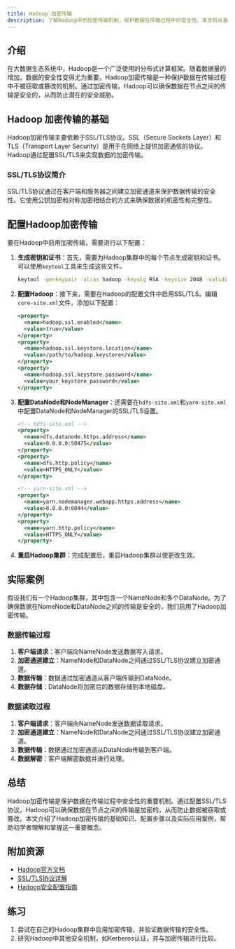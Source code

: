 ```yaml
---
title: Hadoop 加密传输
description: 了解Hadoop中的加密传输机制，保护数据在传输过程中的安全性。本文将从基础概念讲起，逐步深入，帮助初学者掌握Hadoop加密传输的实现和应用。
---
```


## 介绍

在大数据生态系统中，Hadoop是一个广泛使用的分布式计算框架。随着数据量的增加，数据的安全性变得尤为重要。Hadoop加密传输是一种保护数据在传输过程中不被窃取或篡改的机制。通过加密传输，Hadoop可以确保数据在节点之间的传输是安全的，从而防止潜在的安全威胁。

## Hadoop 加密传输的基础

Hadoop加密传输主要依赖于SSL/TLS协议。SSL（Secure Sockets Layer）和TLS（Transport Layer Security）是用于在网络上提供加密通信的协议。Hadoop通过配置SSL/TLS来实现数据的加密传输。

### SSL/TLS协议简介

SSL/TLS协议通过在客户端和服务器之间建立加密通道来保护数据传输的安全性。它使用公钥加密和对称加密相结合的方式来确保数据的机密性和完整性。

## 配置Hadoop加密传输

要在Hadoop中启用加密传输，需要进行以下配置：

1. **生成密钥和证书**：首先，需要为Hadoop集群中的每个节点生成密钥和证书。可以使用`keytool`工具来生成这些文件。

   ```bash
   keytool -genkeypair -alias hadoop -keyalg RSA -keysize 2048 -validity 365 -keystore hadoop.keystore
   ```

2. **配置Hadoop**：接下来，需要在Hadoop的配置文件中启用SSL/TLS。编辑`core-site.xml`文件，添加以下配置：

   ```xml
   <property>
     <name>hadoop.ssl.enabled</name>
     <value>true</value>
   </property>
   <property>
     <name>hadoop.ssl.keystore.location</name>
     <value>/path/to/hadoop.keystore</value>
   </property>
   <property>
     <name>hadoop.ssl.keystore.password</name>
     <value>your_keystore_password</value>
   </property>
   ```

3. **配置DataNode和NodeManager**：还需要在`hdfs-site.xml`和`yarn-site.xml`中配置DataNode和NodeManager的SSL/TLS设置。

   ```xml
   <!-- hdfs-site.xml -->
   <property>
     <name>dfs.datanode.https.address</name>
     <value>0.0.0.0:50475</value>
   </property>
   <property>
     <name>dfs.http.policy</name>
     <value>HTTPS_ONLY</value>
   </property>

   <!-- yarn-site.xml -->
   <property>
     <name>yarn.nodemanager.webapp.https.address</name>
     <value>0.0.0.0:8044</value>
   </property>
   <property>
     <name>yarn.http.policy</name>
     <value>HTTPS_ONLY</value>
   </property>
   ```

4. **重启Hadoop集群**：完成配置后，重启Hadoop集群以使更改生效。

## 实际案例

假设我们有一个Hadoop集群，其中包含一个NameNode和多个DataNode。为了确保数据在NameNode和DataNode之间的传输是安全的，我们启用了Hadoop加密传输。

### 数据传输过程

1. **客户端请求**：客户端向NameNode发送数据写入请求。
2. **加密通道建立**：NameNode和DataNode之间通过SSL/TLS协议建立加密通道。
3. **数据传输**：数据通过加密通道从客户端传输到DataNode。
4. **数据存储**：DataNode将加密后的数据存储到本地磁盘。

### 数据读取过程

1. **客户端请求**：客户端向NameNode发送数据读取请求。
2. **加密通道建立**：NameNode和DataNode之间通过SSL/TLS协议建立加密通道。
3. **数据传输**：数据通过加密通道从DataNode传输到客户端。
4. **数据解密**：客户端解密数据并进行处理。

## 总结

Hadoop加密传输是保护数据在传输过程中安全性的重要机制。通过配置SSL/TLS协议，Hadoop可以确保数据在节点之间的传输是加密的，从而防止数据被窃取或篡改。本文介绍了Hadoop加密传输的基础知识、配置步骤以及实际应用案例，帮助初学者理解和掌握这一重要概念。

## 附加资源

- [Hadoop官方文档](https://hadoop.apache.org/docs/current/)
- [SSL/TLS协议详解](https://www.cloudflare.com/learning/ssl/what-is-ssl/)
- [Hadoop安全配置指南](https://hadoop.apache.org/docs/current/hadoop-project-dist/hadoop-common/SecureMode.html)

## 练习

1. 尝试在自己的Hadoop集群中启用加密传输，并验证数据传输的安全性。
2. 研究Hadoop中其他安全机制，如Kerberos认证，并与加密传输进行比较。
